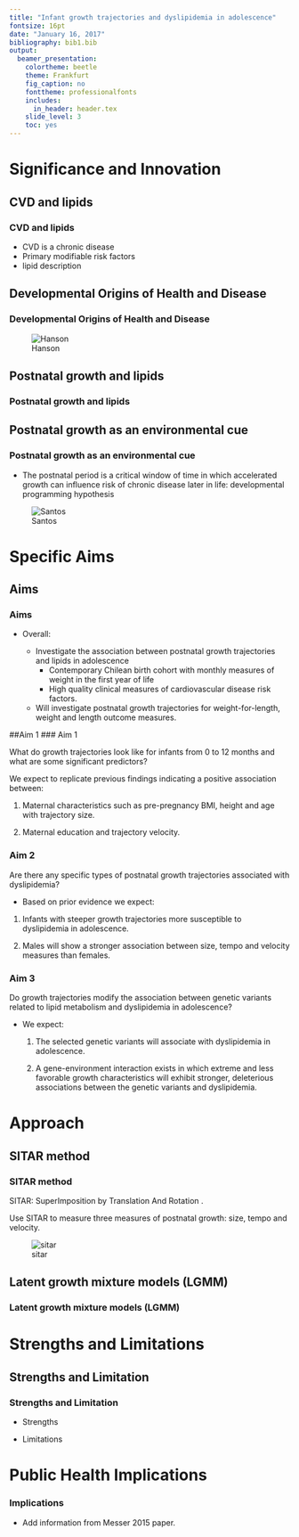 ```yaml
---
title: "Infant growth trajectories and dyslipidemia in adolescence"
fontsize: 16pt
date: "January 16, 2017"
bibliography: bib1.bib
output:
  beamer_presentation:
    colortheme: beetle
    theme: Frankfurt
    fig_caption: no
    fonttheme: professionalfonts
    includes:
      in_header: header.tex
    slide_level: 3
    toc: yes
---
```


# Significance and Innovation

## CVD and lipids
### CVD and lipids

- CVD is a chronic disease
- Primary modifiable risk factors
- lipid description

## Developmental Origins of Health and Disease
### Developmental Origins of Health and Disease

\centering
![Hanson](figures/hanson-fig1.png)  

## Postnatal growth and lipids
### Postnatal growth and lipids

\begin{itemize}
	\item Repeated animal and human studies have shown that postnatal growth is associated with the later development of dyslipidemia.
\end{itemize}
\vspace*{-0.5cm}

\begin{table}[H]
\resizebox{1.25\textwidth}{!}{%
\begin{tabulary}{\textwidth}{Lp{2cm}p{1cm}p{1.75cm}R{1cm}Z{3cm}Z{5cm}Z{4cm}Z{4cm}}
\toprule
	\# & First Author & Year & Country & Sample size & Age at growth measurements & Growth measurement & Outcome measures & Mean age at outcome measures (years (SD)) \\ \hline
	1 & Ekelund & 2007 & Sweden & 128 & 6 months, 1 year, 2 year & Change in weight Z-score between 0 to 6 months & HDL (+), TG (+) & 16.8 (0.4) male; 16.7 (0.4) female \\ 
	2 & Kajantie & 2008 & Finland & 1999 & 0, 3, 6, 9, 12, 15, 18, 21, 24 months & BMI SD scores at 6 months adj. for birthweight & TC (-), HDL (+), non-HDL (-), TG (-) at 6 months & 61.5 (3.0) women; 61.5 (sd=2.8) \\
	3 & Leunissen & 2009 & Netherlands & 200 & 0, 3, 6, 9, 12 months & SD score of weight gain (Z-score?) per 3 month period in first year of life. & HDL-C (-), LDL-C, TG(+), TC (at 0-3 months only) & 20.8 (1.67) \\ 
	4 & Corvalan & 2009 & Chile & 323 & 0, 6, 12, 18, 24 and 36 months & WHO Z-scores difference 0 to 6 months & HDL-C (-), LDL-C (+), TG (+), TC [exclusive bf] & 4 \\ 
	5 & Tzoulaki & 2010 & Finland & 3778 & not specified: during infancy & Peak weight velocity (kg/year) & HDL-C (-), TG (-) & 31 \\ 
	6 & Howe & 2010 & Great Britain & 4601 & 0, 2, 4 months & SD score of ponderal index (PI), kg/m3. change from 0 to 2 months (boys) and 0 to 4 months (girls) & LDL (+), HDL (-), TG (+) & 15 \\ 
	7 & Oostvogels & 2014 & Netherlands & 1459 &  & Change in internal SD score for weight-for-length from 1 to 3 months & HDL-C (-), TG (+) & 5-6  \\ 
\bottomrule
\end{tabulary}%
}
\end{table}

## Postnatal growth as an environmental cue
### Postnatal growth as an environmental cue

* The postnatal period is a critical window of time in which accelerated growth can influence risk of chronic disease later in life: developmental programming hypothesis

![Santos](figures/santos-2012-fig1.png)

# Specific Aims

## Aims
### Aims

* Overall:

  * Investigate the association between postnatal growth trajectories and lipids in adolescence
      - Contemporary Chilean birth cohort with monthly measures of weight in the first year of life
      - High quality clinical measures of cardiovascular disease risk factors.

  * Will investigate postnatal growth trajectories for weight-for-length, weight and length outcome measures.


##Aim 1
### Aim 1

What do growth trajectories look like for infants from 0 to 12 months and what are some significant predictors?

\smallskip

\begin{description}
	\item[Aim 1] Characterize individual growth trajectories in the first year of life and replicate predictors of growth using external validation with an independent sample.
\end{description}

\smallskip

We expect to replicate previous findings \footfullcite{Pizzi C, Cole TJ, Richiardi L, dos-Santos-Silva I, Corvalan C, De Stavola B. Prenatal Influences on Size, Velocity and Tempo of Infant Growth: Findings from Three Contemporary Cohorts. PLoS ONE. 2014 Feb 27;9(2):e90291.} indicating a positive association between:

1. Maternal characteristics such as pre-pregnancy BMI, height and age with trajectory size.

2. Maternal education and trajectory velocity.


### Aim 2

Are there any specific types of postnatal growth trajectories associated with dyslipidemia?

\smallskip

\begin{enumerate}[label=Aim 2, leftmargin=*]
	\item Examine the association between postnatal growth trajectories and dyslipidemia.
\end{enumerate}

* Based on prior evidence we expect:

1. Infants with steeper growth trajectories more susceptible to dyslipidemia in adolescence.

2. Males will show a stronger association between size, tempo and velocity measures than females.



### Aim 3

Do growth trajectories modify the association between genetic variants related to lipid metabolism and dyslipidemia in adolescence?

\begin{enumerate}[label=Aim 3, leftmargin=*]
	\item Assess gene-environment interaction between growth trajectory characteristics and genetic variants of lipid metabolism with dyslipidemia at 18 years of age as an outcome.
\end{enumerate}

* We expect:

    1. The selected genetic variants will associate with dyslipidemia in adolescence.
    
    2. A gene-environment interaction exists in which extreme and less favorable growth characteristics will exhibit stronger, deleterious associations between the genetic variants and dyslipidemia.

# Approach

## SITAR method
### SITAR method

SITAR: SuperImposition by Translation And Rotation \footfullcite{Beath KJ; Heller GZ.  Latent trajectory modelling of multivariate binary data. Statistical Modelling. 2009 Oct 21;9(3):199-213. Cole TJ; Donaldson MDC, Ben-Shlomo Y. SITAR -- a useful instrument for growth curve analysis. International Journal of Epidemiology. 2010 Jul 20;39(6):1558–66.}.

\smallskip
Use SITAR to measure three measures of postnatal growth: size, tempo and velocity.
\smallskip


\centering
![sitar](figures/sim-growth-2.png)  


## Latent growth mixture models (LGMM)
### Latent growth mixture models (LGMM)

    
# Strengths and Limitations

## Strengths and Limitation
### Strengths and Limitation

* Strengths

* Limitations

# Public Health Implications


### Implications

- Add information from Messer 2015 paper.

<!-- Note: level 3 means that one pound sign is the section (group in header)
# two pound signs is a subsection (group within group in header). three pound signs the frametitle.

Good documentation for beamer use in Rmarkdown:
1. http://rmarkdown.rstudio.com/beamer_presentation_format.html#overview
2. http://svmiller.com/blog/2015/02/moving-from-beamer-to-r-markdown/

Example of their explanation for slide structure in markdown compared to LaTex:

# This is my section
## This is my subsection
### Title of a slide

*Hi mom!*

is the same as

\section{This is my section}
\subsection{This is my subsection}
\frame{
\frametitle{Title of a slide}

\textit{Hi mom!}


}
-->


<!--\color{white}-->
